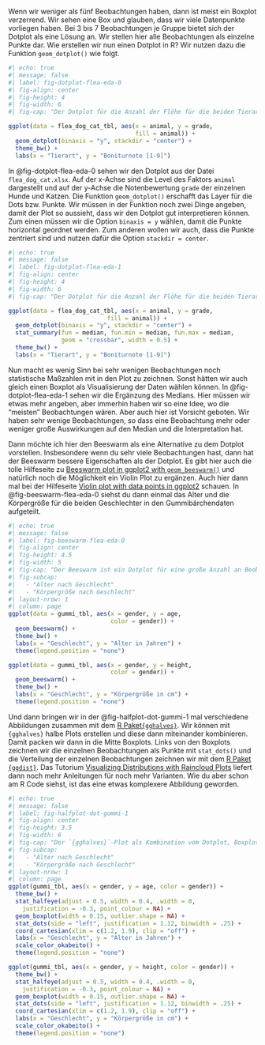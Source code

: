 Wenn wir weniger als fünf Beobachtungen haben, dann ist meist ein Boxplot verzerrend. Wir sehen eine Box und glauben, dass wir viele Datenpunkte vorliegen haben. Bei 3 bis 7 Beobachtungen je Gruppe bietet sich der Dotplot als eine Lösung an. Wir stellen hier alle Beobachtungen als einzelne Punkte dar. Wie erstellen wir nun einen Dotplot in R? Wir nutzen dazu die Funktion `geom_dotplot()` wie folgt.

```r
#| echo: true
#| message: false
#| label: fig-dotplot-flea-eda-0
#| fig-align: center
#| fig-height: 4
#| fig-width: 6
#| fig-cap: "Der Dotplot für die Anzahl der Flöhe für die beiden Tierarten Hund und Katze."

ggplot(data = flea_dog_cat_tbl, aes(x = animal, y = grade,
                                    fill = animal)) +
  geom_dotplot(binaxis = "y", stackdir = "center") +
  theme_bw() +
  labs(x = "Tierart", y = "Boniturnote [1-9]") 


```

In @fig-dotplot-flea-eda-0 sehen wir den Dotplot aus der Datei `flea_dog_cat.xlsx`. Auf der x-Achse sind die Level des Faktors `animal` dargestellt und auf der y-Achse die Notenbewertung `grade` der einzelnen Hunde und Katzen. Die Funktion `geom_dotplot()` erschafft das Layer für die Dots bzw. Punkte. Wir müssen in der Funktion noch zwei Dinge angeben, damit der Plot so aussieht, dass wir den Dotplot gut interpretieren können. Zum einen müssen wir die Option `binaxis = y` wählen, damit die Punkte horizontal geordnet werden. Zum anderen wollen wir auch, dass die Punkte zentriert sind und nutzen dafür die Option `stackdir = center`.

```r
#| echo: true
#| message: false
#| label: fig-dotplot-flea-eda-1
#| fig-align: center
#| fig-height: 4
#| fig-width: 6
#| fig-cap: "Der Dotplot für die Anzahl der Flöhe für die beiden Tierarten Hund und Katze. Die schwarze Linie stelt den Median für die beiden Tierarten dar."

ggplot(data = flea_dog_cat_tbl, aes(x = animal, y = grade,
                            fill = animal)) +
  geom_dotplot(binaxis = "y", stackdir = "center") +
  stat_summary(fun = median, fun.min = median, fun.max = median,
               geom = "crossbar", width = 0.5) +
  theme_bw() +
  labs(x = "Tierart", y = "Boniturnote [1-9]") 


```

Nun macht es wenig Sinn bei sehr wenigen Beobachtungen noch statistische Maßzahlen mit in den Plot zu zeichnen. Sonst hätten wir auch gleich einen Boxplot als Visualisierung der Daten wählen können. In @fig-dotplot-flea-eda-1 sehen wir die Ergänzung des Medians. Hier müssen wir etwas mehr angeben, aber immerhin haben wir so eine Idee, wo die "meisten" Beobachtungen wären. Aber auch hier ist Vorsicht geboten. Wir haben sehr wenige Beobachtungen, so dass eine Beobachtung mehr oder weniger große Auswirkungen auf den Median und die Interpretation hat.

Dann möchte ich hier den Beeswarm als eine Alternative zu dem Dotplot vorstellen. Insbesondere wenn du sehr viele Beobachtungen hast, dann hat der Beeswarm bessere Eigenschaften als der Dotplot. Es gibt hier auch die tolle Hilfeseite zu [Beeswarm plot in ggplot2 with `geom_beeswarm()`](https://r-charts.com/distribution/ggbeeswarm/) und natürlich noch die Möglichkeit ein Violin Plot zu ergänzen. Auch hier dann mal bei der Hilfeseite [Violin plot with data points in ggplot2](https://r-charts.com/distribution/violin-plot-points-ggplot2/) schauen. In @fig-beeswarm-flea-eda-0 siehst du dann einmal das Alter und die Körpergröße für die beiden Geschlechter in den Gummibärchendaten aufgeteilt.

```r
#| echo: true
#| message: false
#| label: fig-beeswarm-flea-eda-0
#| fig-align: center
#| fig-height: 4.5
#| fig-width: 5
#| fig-cap: "Der Beeswarm ist ein Dotplot für eine große Anzahl an Beobachtungen. Hier schauen wir uns einmal das Alter und die Körpergröße aufgeteilt nach Geschlecht an."
#| fig-subcap: 
#|   - "Alter nach Geschlecht"
#|   - "Körpergröße nach Geschlecht"
#| layout-nrow: 1
#| column: page
ggplot(data = gummi_tbl, aes(x = gender, y = age,
                             color = gender)) +
  geom_beeswarm() +
  theme_bw() +
  labs(x = "Geschlecht", y = "Alter in Jahren") +
  theme(legend.position = "none")

ggplot(data = gummi_tbl, aes(x = gender, y = height,
                             color = gender)) +
  geom_beeswarm() +
  theme_bw() +
  labs(x = "Geschlecht", y = "Körpergröße in cm") +
  theme(legend.position = "none")

```

Und dann bringen wir in der @fig-halfplot-dot-gummi-1 mal verschiedene Abbildungen zusammen mit dem [R Paket`{gghalves}`](https://erocoar.github.io/gghalves/). Wir können mit `{gghalves}` halbe Plots erstellen und diese dann miteinander kombinieren. Damit packen wir dann in die Mitte Boxplots. Links von den Boxplots zeichnen wir die einzelnen Beobachtungen als Punkte mit `stat_dots()` und die Verteilung der einzelnen Beobachtungen zeichnen wir mit dem [R Paket `{ggdist}`](https://mjskay.github.io/ggdist/). Das Tutorium [Visualizing Distributions with Raincloud Plots](https://www.cedricscherer.com/2021/06/06/visualizing-distributions-with-raincloud-plots-and-how-to-create-them-with-ggplot2/) liefert dann noch mehr Anleitungen für noch mehr Varianten. Wie du aber schon am R Code siehst, ist das eine etwas komplexere Abbildung geworden.

```r
#| echo: true
#| message: false
#| label: fig-halfplot-dot-gummi-1
#| fig-align: center
#| fig-height: 3.5
#| fig-width: 6
#| fig-cap: "Der `{gghalves}`-Plot als Kombination vom Dotplot, Boxplot sowie Densityplot. Mit der Art der Abbildung spart man sich dann drei Abbildungen. Hier haben wir dann alle Informationen über die Körpergröße sowie dem Alter in Abhängigkeit vom Geschlecht in einer Abbildung."
#| fig-subcap: 
#|   - "Alter nach Geschlecht"
#|   - "Körpergröße nach Geschlecht"
#| layout-nrow: 1
#| column: page
ggplot(gummi_tbl, aes(x = gender, y = age, color = gender)) +
  theme_bw() +
  stat_halfeye(adjust = 0.5, width = 0.4, .width = 0, 
    justification = -0.3, point_colour = NA) + 
  geom_boxplot(width = 0.15, outlier.shape = NA) +
  stat_dots(side = "left", justification = 1.12, binwidth = .25) +
  coord_cartesian(xlim = c(1.2, 1.9), clip = "off") +
  labs(x = "Geschlecht", y = "Alter in Jahren") +
  scale_color_okabeito() +
  theme(legend.position = "none")

ggplot(gummi_tbl, aes(x = gender, y = height, color = gender)) +
  theme_bw() +
  stat_halfeye(adjust = 0.5, width = 0.4, .width = 0, 
    justification = -0.3, point_colour = NA) + 
  geom_boxplot(width = 0.15, outlier.shape = NA) +
  stat_dots(side = "left", justification = 1.12, binwidth = .25) +
  coord_cartesian(xlim = c(1.2, 1.9), clip = "off") +
  labs(x = "Geschlecht", y = "Körpergröße in cm") +
  scale_color_okabeito() +
  theme(legend.position = "none")
```

